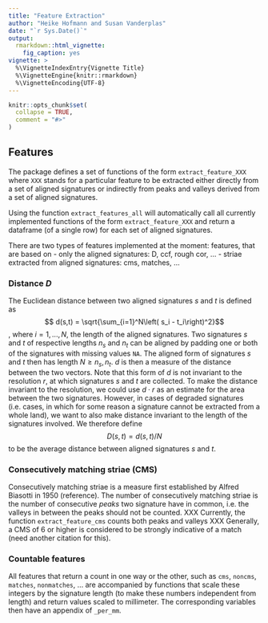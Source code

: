 ```yaml
---
title: "Feature Extraction"
author: "Heike Hofmann and Susan Vanderplas"
date: "`r Sys.Date()`"
output:
  rmarkdown::html_vignette:
    fig_caption: yes
vignette: >
  %\VignetteIndexEntry{Vignette Title}
  %\VignetteEngine{knitr::rmarkdown}
  %\VignetteEncoding{UTF-8}
---
```


```r
knitr::opts_chunk$set(
  collapse = TRUE,
  comment = "#>"
)
```

## Features

The package defines a set of functions of the form `extract_feature_XXX` where `XXX` stands for a particular feature to be extracted either directly from a set of aligned signatures or indirectly from peaks and valleys derived from a set of aligned signatures.

Using the function `extract_features_all` will automatically call all currently implemented functions of the form `extract_feature_XXX` and return a dataframe (of a single row) for each set of aligned signatures.

There are two types of features implemented at the moment: features, that are based on 
- only the aligned signatures: D, ccf, rough cor, ... 
- striae extracted from aligned signatures: cms, matches, ...



### Distance $D$

The Euclidean distance between two aligned signatures $s$ and $t$ is defined as
$$ d(s,t) = \sqrt{\sum_{i=1}^N\left( s_i - t_i\right)^2}$$,
where $i = 1, ..., N$, the length of the aligned signatures. 
Two signatures $s$ and $t$ of respective lengths $n_s$ and $n_t$ can be aligned by padding one or both of the signatures with missing values `NA`. 
The aligned form of signatures $s$ and $t$ then has length $N \ge n_s, n_t$. 
$d$ is then a measure of the distance between the two vectors. 
Note that this form of $d$ is not invariant to the resolution $r$, at which signatures $s$ and $t$ are collected. To make the distance invariant to the resolution, we could use $d\cdot r$ as an estimate for the area between the two signatures. 
However, in cases of degraded signatures (i.e. cases, in which for some reason a signature cannot be extracted from a whole land), we want to also make distance invariant to the length of the signatures involved. We therefore define
$$D(s,t) = d(s,t)/N$$
to be the average distance between aligned signatures $s$ and $t$.

### Consecutively matching striae (CMS)

Consecutively matching striae is a measure first established by Alfred Biasotti in 1950 (reference). The number of consecutively matching striae is the number of consecutive *peaks* two signature have in common, i.e. the valleys in between the peaks should not be counted. XXX Currently, the function `extract_feature_cms` counts both peaks and valleys XXX
Generally, a CMS of 6 or higher is considered to be strongly indicative of a match (need another citation for this). 

### Countable features

All features that return a count in one way or the other, such as `cms`, `noncms`, `matches`, `nonmatches`, ... 
are accompanied by functions that scale these integers by the signature length (to make these numbers independent from length) and return values scaled to millimeter.
The corresponding variables then have an appendix of `_per_mm`.



